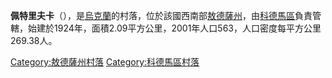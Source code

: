 {{coord|47|59|9|N|29|15|57|E|scale:30000|display=title}}

'''佩特里夫卡'''（{{lang-uk|Петрівка}}），是[[烏克蘭|烏克蘭]]的村落，位於該國西南部[[敖德薩州|敖德薩州]]，由[[科德馬區|科德馬區]]負責管轄，始建於1924年，面積2.09平方公里，2001年人口563，人口密度每平方公里269.38人。

{{DEFAULTSORT:Петрівка}}
[[Category:敖德薩州村落|Category:敖德薩州村落]]
[[Category:科德馬區村落|Category:科德馬區村落]]


{{Odessa-geo-stub}}
